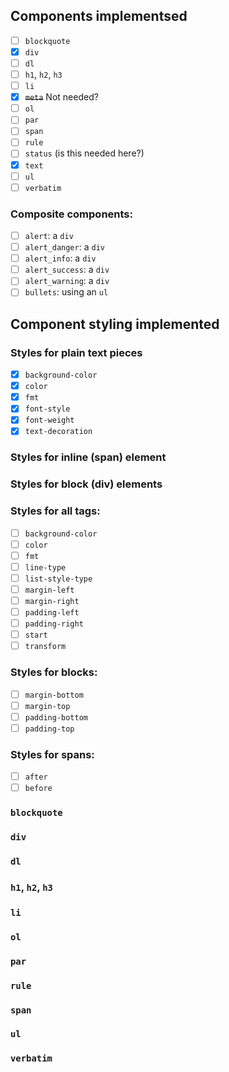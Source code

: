 
## Components implementsed

- [ ] `blockquote`
- [x] `div`
- [ ] `dl`
- [ ] `h1`, `h2`, `h3`
- [ ] `li`
- [x] ~~`meta`~~ Not needed?
- [ ] `ol`
- [ ] `par`
- [ ] `span`
- [ ] `rule`
- [ ] `status` (is this needed here?)
- [x] `text`
- [ ] `ul`
- [ ] `verbatim`

### Composite components:

- [ ] `alert`: a `div`
- [ ] `alert_danger`: a `div`
- [ ] `alert_info`: a `div`
- [ ] `alert_success`: a `div`
- [ ] `alert_warning`: a `div`
- [ ] `bullets`: using an `ul`

## Component styling implemented

### Styles for plain text pieces

- [x] `background-color`
- [x] `color`
- [x] `fmt`
- [x] `font-style`
- [x] `font-weight`
- [x] `text-decoration`

### Styles for inline (span) element

### Styles for block (div) elements






### Styles for all tags:

- [ ] `background-color`
- [ ] `color`
- [ ] `fmt`
- [ ] `line-type`
- [ ] `list-style-type`
- [ ] `margin-left`
- [ ] `margin-right`
- [ ] `padding-left`
- [ ] `padding-right`
- [ ] `start`
- [ ] `transform`

### Styles for blocks:

- [ ] `margin-bottom`
- [ ] `margin-top`
- [ ] `padding-bottom`
- [ ] `padding-top`

### Styles for spans:

- [ ] `after`
- [ ] `before`

### `blockquote`

### `div`

### `dl`

### `h1`, `h2`, `h3`

### `li`

### `ol`

### `par`

### `rule`

### `span`

### `ul`

### `verbatim`
